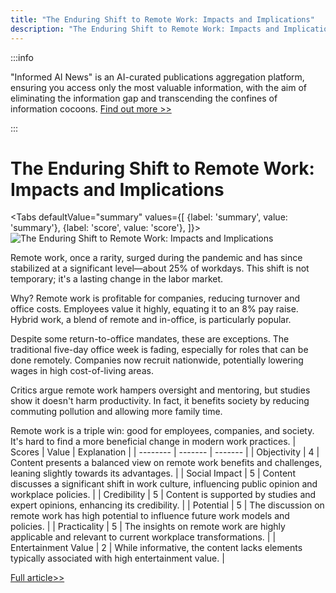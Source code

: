 ```yaml
---
title: "The Enduring Shift to Remote Work: Impacts and Implications"
description: "The Enduring Shift to Remote Work: Impacts and Implications"
---
```



:::info

"Informed AI News" is an AI-curated publications aggregation platform, ensuring you access only the most valuable information, with the aim of eliminating the information gap and transcending the confines of information cocoons.  [Find out more >>](/docs/guides)

:::

# The Enduring Shift to Remote Work: Impacts and Implications


<Tabs
	defaultValue="summary"
	values={[
	{label: 'summary', value: 'summary'},
	{label: 'score', value: 'score'},
]}>
<TabItem value="summary">
<img
  src="https://image.informedainews.com/2024/06/Soc-vVN-1717722944-0.jpg"
  alt="The Enduring Shift to Remote Work: Impacts and Implications"
/>



Remote work, once a rarity, surged during the pandemic and has since stabilized at a significant level—about 25% of workdays. This shift is not temporary; it's a lasting change in the labor market.

Why? Remote work is profitable for companies, reducing turnover and office costs. Employees value it highly, equating it to an 8% pay raise. Hybrid work, a blend of remote and in-office, is particularly popular.

Despite some return-to-office mandates, these are exceptions. The traditional five-day office week is fading, especially for roles that can be done remotely. Companies now recruit nationwide, potentially lowering wages in high cost-of-living areas.

Critics argue remote work hampers oversight and mentoring, but studies show it doesn't harm productivity. In fact, it benefits society by reducing commuting pollution and allowing more family time.

Remote work is a triple win: good for employees, companies, and society. It's hard to find a more beneficial change in modern work practices.
</TabItem>
<TabItem value="score">
	| Scores     | Value   | Explanation |
	| -------- | ------- | ------- |
	| Objectivity  | 4    | Content presents a balanced view on remote work benefits and challenges, leaning slightly towards its advantages.    |
	| Social Impact | 5     | Content discusses a significant shift in work culture, influencing public opinion and workplace policies.    |
	| Credibility    | 5    | Content is supported by studies and expert opinions, enhancing its credibility.    |
	| Potential    | 5    | The discussion on remote work has high potential to influence future work models and policies.    |
	| Practicality    | 5    | The insights on remote work are highly applicable and relevant to current workplace transformations.    |
	| Entertainment Value    | 2    | While informative, the content lacks elements typically associated with high entertainment value.    |
</TabItem>
</Tabs>

[Full article>>](https://www.cnbc.com/2024/06/06/why-a-five-day-return-to-office-is-unlikely-stanford-economist-says.html)
